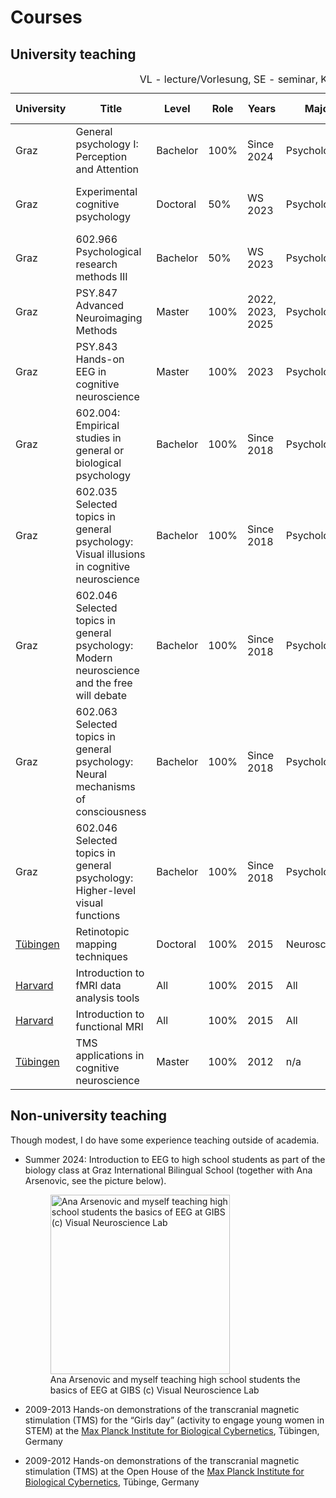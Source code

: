 # Courses

## University teaching

::: {=latex}
\begingroup
\tiny
:::

| University | Title | Level | Role | Years | Major | SWS/ ECTS | Language | Type | Frequency | \# of students |
|-------|------------------|-------|-------|-------|-------|-------|-------|-------|-------|-------|
| Graz | General psychology I: Perception and Attention | Bachelor | 100% | Since 2024 | Psychology | 2/3 | German | VL | 1x weekly, 1 semester | 542 |
| Graz | Experimental cognitive psychology | Doctoral | 50% | WS 2023 | Psychology | 1/1.5 | English | PV | 1x every two weeks, 1 semester | 7 |
| Graz | 602.966 Psychological research methods III | Bachelor | 50% | WS 2023 | Psychology | 3/5 | English/ German | SE | 1x every two weeks, 1 semester | 9 |
| Graz | PSY.847 Advanced Neuroimaging Methods | Master | 100% | 2022, 2023, 2025 | Psychology | 2/4 | English | SE | 1x weekly, 1 semester | \~8-12 |
| Graz | PSY.843 Hands-on EEG in cognitive neuroscience | Master | 100% | 2023 | Psychology | 2/4 | English | SE | 1x weekly, 1 semester | 9 |
| Graz | 602.004: Empirical studies in general or biological psychology | Bachelor | 100% | Since 2018 | Psychology | 2/3+1 | English | KS | 1x weekly, 1 semester | \~30-50 |
| Graz | 602.035 Selected topics in general psychology: Visual illusions in cognitive neuroscience | Bachelor | 100% | Since 2018 | Psychology | 2/3 | English | SE | 1x weekly, 1 semester | 18-25 |
| Graz | 602.046 Selected topics in general psychology: Modern neuroscience and the free will debate | Bachelor | 100% | Since 2018 | Psychology | 2/3 | English | SE | 1x weekly, 1 semester | 18-25 |
| Graz | 602.063 Selected topics in general psychology: Neural mechanisms of consciousness | Bachelor | 100% | Since 2018 | Psychology | 2/3 | English | SE | 1x weekly, 1 semester | 18-25 |
| Graz | 602.046 Selected topics in general psychology: Higher-level visual functions | Bachelor | 100% | Since 2018 | Psychology | 2/3 | English | SE | 1x weekly, 1 semester | 18-25 |
| [Tübingen](https://www.neuroschool-tuebingen.de/) | Retinotopic mapping techniques | Doctoral | 100% | 2015 | Neuroscience | 1/1 | English | KS | one full day | \~30-50 |
| [Harvard](https://gate.nmr.mgh.harvard.edu/wiki/whynhow/index.php/Main_Page) | Introduction to fMRI data analysis tools | All | 100% | 2015 | All | n/a | English | VL | 1.5h | \~20 |
| [Harvard](https://gate.nmr.mgh.harvard.edu/wiki/whynhow/index.php/Main_Page) | Introduction to functional MRI | All | 100% | 2015 | All | n/a | English | VL | 1.5h | \~20 |
| [Tübingen](https://www.neuroschool-tuebingen.de/) | TMS applications in cognitive neuroscience | Master | 100% | 2012 | n/a | n/a | English | VL | 1.5h | \~12 |

: VL - lecture/Vorlesung, SE - seminar, KS - course, PV - Privatissimum

::: {=latex}
\endgroup
:::

## Non-university teaching

Though modest, I do have some experience teaching outside of academia.

-   Summer 2024: Introduction to EEG to high school students as part of the biology class at Graz International Bilingual School (together with Ana Arsenovic, see the picture below).

    ![Ana Arsenovic and myself teaching high school students the basics of EEG at GIBS (c) Visual Neuroscience Lab](images/EEEF0F95-9BEC-4879-A34B-A1EA12C469E3.JPG){width="287"}

-   2009-2013 Hands-on demonstrations of the transcranial magnetic stimulation (TMS) for the "Girls day" (activity to engage young women in STEM) at the [Max Planck Institute for Biological Cybernetics](https://www.kyb.tuebingen.mpg.de/en), Tübingen, Germany

-   2009-2012 Hands-on demonstrations of the transcranial magnetic stimulation (TMS) at the Open House of the [Max Planck Institute for Biological Cybernetics](https://www.kyb.tuebingen.mpg.de/en), Tübinge, Germany
